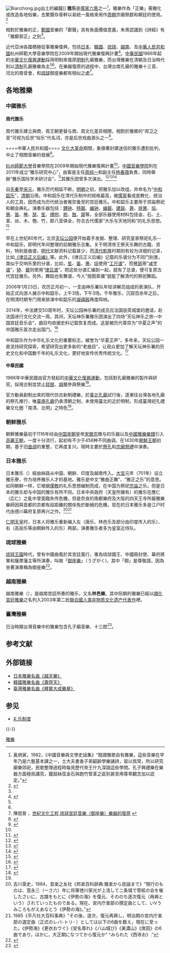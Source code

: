 [[File:Bianzhong.jpg|thumb]]出土的編鐘]]
'''雅乐'''是[[儒家|儒家]][[六藝|六藝]]之一<ref name="黃炳寅1982">黃炳寅，1982，《中國音樂與文學史話集》“旣謂雅歌自有雅樂，這些音樂在早年乃是六藝基本課之一，士大夫書香子弟齠齡學樂誦詩，習以爲常，所以研究廟樂郊祀，民歌整理過程時每見歷代帝王什九深諳這些學問。孔子興禮樂在樂器方面極爲講究，鐘鼓絲弦金石與跑竹管革之區别甚至用尊卑觀念加以認定。”</ref>，雅樂作為「正樂」需雅化或改造各地俗樂，去繁聲存骨幹以易統一風格來用作[[周朝|周朝]]宗廟祭獻和朝廷的使用。<ref name="李時銘2001">{{cite journal|journal=逢甲人文社會學報|volume=2|author=李時銘|title=「鄭聲淫」在經學上的糾葛及其音樂問題|url=http://www.cohss.fcu.edu.tw/wSite/publicfile/Attachment/f1378172921969.pdf|year=2001年5月|publisher=國立臺灣大學出版中心|page=第 39-71 頁|quote=「鄭聲」是相對於雅樂的一個具有負面價值意義的概念。....我們由此可以見出他主要的改變在於認識到詩有「雅鄭邪正」之別，這當是由於「鄭聲淫」一語所引發。....因此雅樂與俗樂實在是有著一種相互沿變的關係，也就是血緣關係。各地流傳的民間歌謠，其曲調各具風格，或則歡忭輕靈，或則咽音苦噫，情態各殊，不宜薦見宗廟，施於朝廷。無論是采詩或獻詩，為了要用之宗廟祭獻、朝廷燕享，必須經過改造，亦即「正樂」，《詩經》所採集的地區，主要在黃河、漢江流域，這些地區的音樂，大抵以五聲音階為主，或雜以二變，而五聲通常構成了旋律的骨幹音，在雅化的過程中，去其繁聲，保留骨幹音，節奏上使其嘽緩工整平易，如此就很容易得到風格的統一。|access-date=2016-06-11|archive-date=2021-04-10|archive-url=https://web.archive.org/web/20210410072951/http://www.cohss.fcu.edu.tw/wSite/publicfile/Attachment/f1378172921969.pdf|dead-url=no}}</ref>

相對於雅樂的正，[[鄭國|鄭國]]音樂的「鄭聲」具有負面價值意義，朱熹認識到《詩經》有「雅鄭邪正」之別<ref name="李時銘2001"/>。

近代亞洲各國積極從事雅樂復興，包括[[日本|日本]]、[[韓國|韓國]]、[[琉球|琉球]]、[[越南|越南]]、及[[中華人民共和國|中華人民共和國]]杭州師範大學音樂學院在2009年開始現代雅樂復興計畫<ref name="謝景緣">{{Cite web |url=http://nhuir.nhu.edu.tw/handle/987654321/17800 |title=杭州師範大學雅樂復興之研究 |access-date=2016-06-11 |archive-date=2021-04-10 |archive-url=https://web.archive.org/web/20210410071823/http://nhuir.nhu.edu.tw/handle/987654321/17800 |dead-url=no }}</ref>。[[中華民國|中華民國]]1966年起的[[中華文化復興運動|中華文化復興運動]]採用明制來復原[[明朝|明制]]孔廟雅樂，而台灣雅樂在清朝及日治時代則以[[清朝|清制]]孔廟雅樂為主<ref name="王櫻芬2008"/><ref name="台灣史料研究2008"/>。在樂器復原的過程中，台灣台南孔廟的雅樂十三音、河北的南音會，和[[琉球|琉球]]御座樂都有相似之處<ref name="陳焜晉 ">陳焜晉 ，[http://www.tmia.org.tw/mg/2003-5.html 世紀文化工程 琉球宮廷音樂（御座樂）樂器的復原] {{Wayback|url=http://www.tmia.org.tw/mg/2003-5.html |date=20200817235207 }}</ref>。

==各地雅樂==
{{globalize|節|time=2011-12-03T19:52:48+00:00}}
{{original research|節|time=2011-12-03T19:52:48+00:00}}

{{cn|[[儒家|儒家]]经学和[[二十四史|二十四史]]《礼乐志》是研究雅乐的基础。雅乐一直是[[汉文化圈|汉文化圈]]礼乐文化的重要组成部分。}}
=== 中國雅乐 ===
{{main|中國雅樂}}

====周代雅乐====
周代雅乐建立與商、周王朝更替与商、周文化差异相關，相對於雅槳的“郑卫之音”可视为后世“俗乐”代名词，亦是后世戏曲源头之一<ref>{{Cite web |url=http://xbskb.ysu.edu.cn/oa/pdfdow.aspx?Type=pdf&FileName=fd932516-fd91-4834-ac09-cbaa0ca8da2d.pdf |title=“郑卫之音”与商周政治文化演革 - 燕山大学学报（哲学社会科学版） |access-date=2016-06-11 |archive-url=https://web.archive.org/web/20170305012711/http://xbskb.ysu.edu.cn/oa/pdfdow.aspx?Type=pdf&FileName=fd932516-fd91-4834-ac09-cbaa0ca8da2d.pdf |archive-date=2017-03-05 |dead-url=yes }}</ref>。

<noinclude></noinclude>====中華人民共和國====
[[文化大革命|文化大革命]]期間，象徵著封建迷信的雅乐遭到批判，中止了相關音樂的發展<ref name="舞台艺朮2003">{{cite book|title=舞台艺朮|url=http://books.google.com/books?id=dK0vAQAAIAAJ|year=2003|publisher=中囯人民大学书报资料中心|language=zh-cn|page=66|quote=朝鲜族传统音乐与其他民族的传统音乐一样没能躲过"文化大革命"的厄运,传统音乐活动被当作封建迷信被勒令停止,民间艺人被打成牛鬼蛇神下放到农村接受教育改造, 所收集 ... 而其他的仪式乐、歌乐以及雅乐所占的比例不仅很小,在民间也很难见到。}}</ref>。

[[杭州師範大學|杭州師範大學]]音樂學院在2009年開始現代雅樂復興計畫<ref name="謝景緣"/>。[[中國音樂學院|中國音樂學院]]則在2011年成立“雅乐研究中心”，由客座主任[[周纯一|周纯一]]和副主任[[杨春薇|杨春薇]]負責，同時舉辦“雅乐国际学术研讨会”，<ref>{{cite book|title=雅乐团|url=https://yyyjs.ccmusic.edu.cn/ylt/index.htm|publisher=中囯音乐学院音乐研究所|access-date= 2021-06-30}}</ref>其雅乐团曾多次演出。<ref>{{Cite web|url=https://yule.sohu.com/20131112/n389980548.shtml|title=第五届中国传统音乐节闭幕 重建雅乐接续传统|accessdate=2021-03-12|work=|publisher=[[搜狐娱乐|搜狐娱乐]]|6=|archive-date=2021-07-09|archive-url=https://web.archive.org/web/20210709181144/https://yule.sohu.com/20131112/n389980548.shtml|dead-url=no}}</ref><ref>{{Cite web|url=http://www.chinanews.com/cul/2016/08-28/7986243.shtml|title=中国古代雅乐“六小舞”首次复原 在孔子故里曲阜全球首演|accessdate=2021-03-12|work=|publisher=[[中国新闻网|中国新闻网]]|6=|archive-date=2017-04-25|archive-url=https://web.archive.org/web/20170425063749/http://www.chinanews.com/cul/2016/08-28/7986243.shtml|dead-url=no}}</ref><ref>{{Cite journal|title=〈中國音樂學院雅樂團的實踐與反思〉|author=楊春薇|url=http://cnki.sris.com.tw/kcms/detail/detail.aspx?QueryID=1&CurRec=2&DbCode=CJFD&dbname=CJFDLAST2016&filename=YIQI201608023&uid=S0RCV0dGaERad0xmbGFSYUxERVZ2aGZQc01lQzJNelFWTVp1eWZRTFZRMW93TWZl|journal=《樂器》|issue=8|year=2016|page=41-43|access-date=2021-11-16|archive-date=2021-11-16|archive-url=https://web.archive.org/web/20211116014532/http://cnki.sris.com.tw/kcms/detail/detail.aspx?QueryID=1&CurRec=2&DbCode=CJFD&dbname=CJFDLAST2016&filename=YIQI201608023&uid=S0RCV0dGaERad0xmbGFSYUxERVZ2aGZQc01lQzJNelFWTVp1eWZRTFZRMW93TWZl|dead-url=no}}</ref>

自[[先秦|先秦]]至[[宋|宋]][[元|元]]，雅乐历代相延不断，[[明朝|明朝]]之初，把雅乐加以改组，并命名为“[[中和韶乐|中和韶乐]]”，[[清朝|清朝]]沿用。中和韶乐在清代乐制中的规格最高，被[[儒家|儒家]]看成是教化、统治人的工具，因而成为历代统治者推崇备至的宫廷雅乐。中和韶乐主要用于郊庙祭祀和朝会典礼。演奏乐器包括：[[鎛钟|鎛钟]]、[[特磬|特磬]]、[[编钟|编钟]]、[[编磬|编磬]]、[[建鼓|建鼓]]、[[篪|篪]]、[[排箫|排箫]]、[[埙|埙]]、[[箫|箫]]、[[笛|笛]]、[[古琴|琴]]、[[瑟|瑟]]、[[笙|笙]]、[[搏拊|搏拊]]、[[柷|柷]]、[[敔|敔]]、[[麾|麾]]等，全部乐器使用材料包括金、石、土、革、丝、木、匏、竹，即八音俱全，符合古代儒家“大乐与天地同和”的礼乐思想。<ref>{{cite web |title=中和韶乐 |url=https://www.dpm.org.cn/lemmas/241112.html |website=故宫博物院 |publisher=故宫博物院 |access-date=2021-08-22 |archive-date=2021-08-22 |archive-url=https://web.archive.org/web/20210822131808/https://www.dpm.org.cn/lemmas/241112.html |dead-url=no }}</ref> 　　　　　　　　　　　　　　

早在上世纪80年代，北京[[天坛公园|天坛公园]]便开始着手发掘、整理、研究皇家祭祀礼乐--中和韶乐，即明代年间整理的前朝雅乐合集。关于明清帝王祭天乐舞的古籍、资料，特别是曲谱，[[明代|明代]]文献资料记载甚少，而[[清代|清代]][[乾隆|乾隆]]时期则有较为详细的记录，比如[[《律吕正义后编》|《律吕正义后编》]]等。此外，《律吕正义后编》记载的乐谱分为不同门别类，类似于交响乐里的分谱，比如，[[笙|笙]]、[[笛|笛]]、[[箫|箫]]、[[埙|埙]]使用“[[工尺谱|工尺谱]]”，而[[琴瑟|琴瑟]]用“[[减字谱|减字谱]]”，[[编钟|钟]]、[[磬|磬]]则使用“[[律吕谱|律吕谱]]”。把这些分谱汇编到一起，就有了总谱，便可复原古代宫廷雅乐。另外，舞蹈也有舞谱，今人"按图索骥"就能了解清代的祭祀舞蹈。

2006年1月23日，农历正月初一，一支由神乐署队年轻讲解员组成的表演队，开始正式向游人展示中和韶乐，上午3场，下午3场。千年雅乐，沉寂百余年之后，在明清时期专门用来排演中和韶乐的[[凝禧殿|凝禧殿]]再度鸣响。

2014年，中法建交50周年时，天坛公园神乐署的成员应法国丽芙城堡的邀请，赴法国进行文化交流一周。其间，天坛神乐署雅乐团演出了四场“天坛神乐之旅--中国宫廷音乐会”，曲目均依据史料记载恢复而成。这是被历代尊崇为"华夏正声"的中国雅乐首次走出国门。<ref>{{cite web |author1=黄若蒙 |title=中和韶乐 |url=http://www.rbc.cn/zhuanti/fysg/2016-10/26/cms531235article.shtml |website=北京广播网 |publisher=北京人民广播电台 |access-date=2021-08-22 |archive-date=2017-07-06 |archive-url=https://web.archive.org/web/20170706110957/http://rbc.cn/zhuanti/fysg/2016-10/26/cms531235article.shtml |dead-url=no }}</ref>

中和韶乐作为中华礼乐文化的重要标志，被誉为“华夏正声”，多年来，天坛公园一直坚持研究探索，希望研究出更多新的“老曲目”，让观众更加了解天坛神乐署的历史文化和中国数千年的礼乐文化，更好地宣传优秀传统文化。<ref>{{cite web |title=北京天坛重启中和韶乐线下展示 |url=http://www.ncha.gov.cn/art/2021/5/7/art_723_167827.html |website=国家文物局 |publisher=国家文物局 |access-date=2021-08-22 |archive-date=2021-08-22 |archive-url=https://web.archive.org/web/20210822131739/http://www.ncha.gov.cn/art/2021/5/7/art_723_167827.html |dead-url=no }}</ref>

====中華民國====
1966年中華民國由官方發起的[[中華文化復興運動|中華文化復興運動]]，包括對孔廟雅樂的製作與研究，採用古制並禁止[[琵琶|琵琶]]、[[胡琴|胡琴]]參與祭樂<ref name="台灣史料研究2008">{{cite book|title=台灣史料研究|url=http://nccur.lib.nccu.edu.tw/bitstream/140.119/33454/7/15800107.pdf|year=2008|publisher=吳三連台灣史料基金會|language=zh-tw|quote=1968 年 1 月報載國家建設計劃委員會決策邀請中央研究院、中華國樂會及孔廟管理委員會集中研究祭孔禮樂。文化界人士表示：因孔子哲學思想影響我國數千年來的文化與民族性，且祭孔又是傳統國家大典之一，我們應盡力設法採用古制，在音樂方面禁止琵琶、胡琴參與祭樂，服裝、樂器及禮儀方面亦應追求復古。在閎揚中華文化的今天，首應注意我傳統可發揮、保留及介紹的文化，對於祭孔一事切勿草草應「對於孔廟雅樂，祀孔廟樂器，舞蹈、付。89 同年 2 月 22 日蔣中正總統手諭：服裝之製作與研究，應加以注意，以恢復我國古有禮樂之基礎。」 90 時任[[國立故宮博物院|國立故宮博物院]]院長的蔣復璁在〈對外文化宣傳意見〉中亦建議「研究改進孔廟祭孔雅樂」。 91同年由教育部文化局、內政部、臺灣省政府民政廳、教育廳、臺北市政府民政局、教育局和奉祀官孔德成及莊本立、辜偉甫等人士組成「祀孔禮樂工作委員會」，由蔣復璁擔任主任委員。第一年改進的項目以樂舞為主。參與人士之一的莊本立 1969 年增聘歷史博物館館長王宇清為服裝研究小組召集人、歷史學者方豪為儀節研究小組召集人。1970 年增設祀孔祭器研究小組，由孔德成任召集人、祀孔樂舞研究小組由莊本立兼召集人，再由孔德成擔任總召集人，細分為祀孔禮儀、服裝、祭器和樂舞四部分繼續加以研究。整個祀孔禮樂改進，歷時三年並在北市大龍峒孔子廟舉行共計三次習儀...
1970 年告成。... 顯見其與中國大陸文化大革命風潮中打倒孔家店、毀壞孔門文物等對比過後在政治宣傳上的意義。以中華文化復興運動此一官方動員為背景而被創制出來的新制禮樂，在臺北孔廟試行之後，也逐漸往各地孔廟的祭孔推行，唯臺南孔廟因有專屬的民間樂團「以成書院」，故規制仍承清朝之制，而未使用臺北的近於明制，形成臺灣祀孔禮樂文化圈「南清、北明」之特色。 98 出身中國的學者封從德曾指出：「臺灣孔廟的釋奠禮，是當今世界上僅存的官方祀孔儀式。」，他針對臺北與臺南的祀孔典禮進行比較時指出：前者與後者是分別代表著現代與傳統、官方與民間兩種不同的傾向。|access-date=2016-06-11|archive-date=2021-04-10|archive-url=https://web.archive.org/web/20210410073019/http://nccur.lib.nccu.edu.tw/bitstream/140.119/33454/7/15800107.pdf|dead-url=no}}</ref>。

官方動員創制出來的現代仿古新制禮樂，於[[臺北孔廟|臺北孔廟]]試行後，逐漸往台灣各地孔廟的祭孔推行，唯[[臺南孔廟|臺南孔廟]]仍承清朝之制，未使用臺北的近於明制，形成臺灣祀孔禮樂文化圈「南清、北明」之特色<ref name="台灣史料研究2008"/>。

=== 朝鲜雅乐 ===
{{main|朝鲜雅樂}}
朝鮮雅樂最初于1116年经由[[中国|中国]][[宋朝|宋朝]]皇帝[[宋徽宗|宋徽宗]]赠与的乐器以及[[中國雅樂|中國雅樂]][[樂譜|樂譜]]引入[[高麗王朝|高麗王朝]]，一度十分流行，起初有不少于456种不同曲调。在1430年[[朝鮮王朝|朝鮮王朝]]初期，基于旧[[曲调|曲调]]的重整，它再度复兴。現時主要於[[祭孔|祭孔]]和[[宗廟祭禮|宗廟祭禮]]中演奏。

=== 日本雅乐 ===
{{main|日本雅樂}}
日本雅乐（{{jpn|j=雅楽|hg=ががく|rm=Gagaku}}）經由絲路从中国、朝鲜、印度及越南传入。[[大寶_(日本)|大宝]]元年（701年）设立雅乐寮，作为培养雅乐人才的基地。雅乐是中文“雅曲正舞”、“雅正之乐”的意思。如同朝鲜一样，它根据[[儒教_(宗教)|儒教]]的礼乐思想编制而成，在中国为祭祀[[宗庙|宗庙]]之乐。但是日本的雅乐却与中国的雅乐有所不同。日本中央政府（天皇所擁有）的雅乐在應仁（応仁）之亂中曾面臨失传危機，但是奈良的南都樂府及大阪的四天王寺所屬雅樂樂師因與首都的京都有段距離的關係免於斷絕的危機，现在的日本雅乐多是江户时代由德川幕府复原再兴之作。<ref>吉川英史，1984，音楽之友社《邦楽百科辞典:雅楽から民謡まで》“現行のものは、宽永三（一さ六）年に将軍徳川家光が上洛してニ条城で管絃の会を催したさいに、古譜をもとに《伊勢の海》を復元、そののち逐次復元（再興という）されていったものである。現在、宮内庁楽部の撰定曲として、いVうみころもがえあなとう《伊勢の海》。”</ref><ref>1985《平凡社大百科事典》"その後，逐次，復元再興し，明治期の宮内庁楽部の選定曲（正式のレバ-トリ- ）としては以下の6曲を数え，現在に至った。《伊勢海》《更衣おウぐ》《安名尊れ》《バ山城び》《美濃山》《席田》の6曲であり，ほかに，大正期になつてから復元か" ^みられた《西寺お》."</ref>

[[仁明天皇|仁明天皇]]时，日本人将雅乐重新编入左（唐乐、林邑乐及部分由印度传入的乐）、右（高丽乐等由朝鲜传入的乐）两部。演奏雅乐者多为皇室近侍队。

===琉球雅樂===
{{main|琉球雅樂}}
[[琉球王國|琉球王國]]時代，曾有中國曲風於其宮廷風行，專為琉球國王、中國冊封使、幕府將軍和薩摩藩主等所演奏，叫做「[[御座樂|御座樂]]」（うざがく)，其中「御」是尊敬語，因為坐著演奏稱為御座樂<ref>{{Cite web |url=http://www.epochtimes.com.tw/11/4/30/164522.htm%E5%BE%A1%E5%BA%A7%E6%A8%82%E5%BE%A9%E8%88%88-%E5%86%8D%E7%8F%BE%E7%90%89%E7%90%83-%E5%AE%AE%E5%BB%B7%E9%9B%85%E6%A8%82%E6%96%87%E5%8C%96 |title=存档副本 |access-date=2016-06-11 |archive-date=2021-04-10 |archive-url=https://web.archive.org/web/20210410071855/http://www.epochtimes.com.tw/11/4/30/164522.htm%E5%BE%A1%E5%BA%A7%E6%A8%82%E5%BE%A9%E8%88%88-%E5%86%8D%E7%8F%BE%E7%90%89%E7%90%83-%E5%AE%AE%E5%BB%B7%E9%9B%85%E6%A8%82%E6%96%87%E5%8C%96 |dead-url=no }}</ref>。{{cn|琉球雅樂是[[琉球宮廷音樂|琉球宮廷音樂]]的一類，分為[[御座樂|御座樂]]和[[路次樂|路次樂]]。}}

=== 越南雅樂 ===
{{main|越南雅樂|順化宮廷雅樂}}
越南雅樂（{{lang-vi|Nhã nhạc}}），是越南宫廷所奏的雅乐，又名'''林邑樂'''。其中阮朝的雅樂已經以[[順化宮廷雅樂|順化宮廷雅樂]]之名列入2003年第二批[[聯合國|聯合國]][[人类非物质文化遗产代表作|人类非物质文化遗产代表作]]裡。

=== 臺灣雅樂 ===
{{main|臺灣雅樂}}
日治時期台灣音樂中的雅樂包含孔子廟音樂、十三腔<ref name="王櫻芬2008">{{cite book|author=王櫻芬|title=聽見殖民地 黑澤隆朝與戰時臺灣音樂調查(1943)|url=http://books.google.com/books?id=HoEp8v0LuFYC&pg=PA264|year=2008|publisher=國立臺灣大學出版中心|isbn=978-986-01-3283-0|page=264}}</ref>。

{{cn|臺灣方面，溯承北宋的宮廷雅樂「[[大晟樂|大晟樂]]」與[[臺南市|府城]]的「[[南管|雅樂十三音]]」。宋徽宗將此套宮廷雅樂樂譜贈予[[高麗王朝|高麗王朝]]。臺灣[[南華大學_(台灣)|南華大學]]、[[國立台南藝術大學|國立台南藝術大學]]與全台各地的釋奠司禮團體等，為目前雅樂主要傳承單位。南華大學民族音樂學系的[[南華大學_(台灣)|南華大學]][[雅樂團|雅樂團]]所演奏的雅樂以「大晟樂」為基礎。加上系主任周純一與中國古樂專家的蒐集、考證，從上古的巫儺樂舞到明萬曆的十番鑼鼓，都已經考證得十分純熟。甚至其中以編鐘演奏的「歌鐘鳴舞」。<br />目前臺灣每年的[[祭孔|釋奠典禮]]便是採取「[[南管|雅樂十三音]]」與「大成樂章」演奏。}}

== 参考文献 ==
{{Reflist}}

== 外部链接 ==
* [http://www.youtube.com/watch?v=kx1uw4n575M 日本雅樂名曲《越天樂》] {{Wayback|url=http://www.youtube.com/watch?v=kx1uw4n575M |date=20210410072118 }}
* [http://www.youtube.com/watch?v=tVhywz2Azyk 韓國雅樂名曲《壽齊天》] {{Wayback|url=http://www.youtube.com/watch?v=tVhywz2Azyk |date=20210410072122 }}
* [http://www.youtube.com/watch?v=IUynSutPsPk 臺灣雅樂名曲《釋奠大成樂章》] {{Wayback|url=http://www.youtube.com/watch?v=IUynSutPsPk |date=20210410072127 }}

== 参见 ==
{{Portal|汉字文化圈|音乐}}
* [[礼乐制度|礼乐制度]]

{{-}}
{{日本的传统艺能}}

{{Authority control}}

[[Category:雅樂|]]